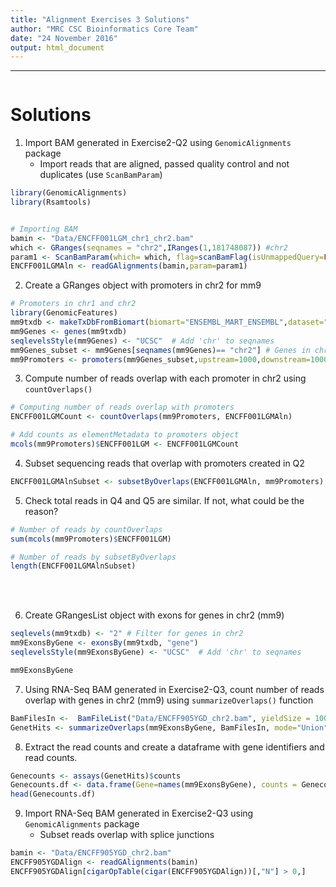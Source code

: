 ```yaml
---
title: "Alignment Exercises 3 Solutions"
author: "MRC CSC Bioinformatics Core Team"
date: "24 November 2016"
output: html_document
---
```


----
```r

```


# Solutions

1. Import BAM generated in Exercise2-Q2 using `GenomicAlignments` package
    + Import reads that are aligned, passed quality control and not duplicates (use `ScanBamParam`)

```r

library(GenomicAlignments)
library(Rsamtools)


# Importing BAM
bamin <- "Data/ENCFF001LGM_chr1_chr2.bam"
which <- GRanges(seqnames = "chr2",IRanges(1,181748087)) #chr2 
param1 <- ScanBamParam(which= which, flag=scanBamFlag(isUnmappedQuery=FALSE, isDuplicate=FALSE, isNotPassingQualityControls=FALSE))
ENCFF001LGMAln <- readGAlignments(bamin,param=param1)
```

2. Create a GRanges object with promoters in chr2 for mm9
```r
# Promoters in chr1 and chr2
library(GenomicFeatures)
mm9txdb <- makeTxDbFromBiomart(biomart="ENSEMBL_MART_ENSEMBL",dataset="mmusculus_gene_ensembl", host = "may2012.archive.ensembl.org")
mm9Genes <- genes(mm9txdb)
seqlevelsStyle(mm9Genes) <- "UCSC"  # Add 'chr' to seqnames
mm9Genes_subset <- mm9Genes[seqnames(mm9Genes)== "chr2"] # Genes in chr2
mm9Promoters <- promoters(mm9Genes_subset,upstream=1000,downstream=1000)
```



3. Compute number of reads overlap with each promoter in chr2 using `countOverlaps()`
```r
# Computing number of reads overlap with promoters
ENCFF001LGMCount <- countOverlaps(mm9Promoters, ENCFF001LGMAln)

# Add counts as elementMetadata to promoters object
mcols(mm9Promoters)$ENCFF001LGM <- ENCFF001LGMCount
```


4. Subset sequencing reads that overlap with promoters created in Q2
```r
ENCFF001LGMAlnSubset <- subsetByOverlaps(ENCFF001LGMAln, mm9Promoters)
```


5. Check total reads in Q4 and Q5 are similar. If not, what could be the reason? 
```r
# Number of reads by countOverlaps
sum(mcols(mm9Promoters)$ENCFF001LGM)

# Number of reads by subsetByOverlaps
length(ENCFF001LGMAlnSubset)

```


<br><br>


6. Create GRangesList object with exons for genes in chr2 (mm9)
```r
seqlevels(mm9txdb) <- "2" # Filter for genes in chr2
mm9ExonsByGene <- exonsBy(mm9txdb, "gene")
seqlevelsStyle(mm9ExonsByGene) <- "UCSC"  # Add 'chr' to seqnames

mm9ExonsByGene

```

7. Using RNA-Seq BAM generated in Exercise2-Q3, count number of reads overlap with genes in chr2 (mm9) using `summarizeOverlaps()` function
```r
BamFilesIn <-  BamFileList("Data/ENCFF905YGD_chr2.bam", yieldSize = 100000)
GenetHits <- summarizeOverlaps(mm9ExonsByGene, BamFilesIn, mode="Union", ignore.strand = T)

```

8. Extract the read counts and create a dataframe with gene identifiers and read counts.
```r
Genecounts <- assays(GenetHits)$counts
Genecounts.df <- data.frame(Gene=names(mm9ExonsByGene), counts = Genecounts)
head(Genecounts.df)
```

9. Import RNA-Seq BAM generated in Exercise2-Q3 using `GenomicAlignments` package
      + Subset reads overlap with splice junctions

```r
bamin <- "Data/ENCFF905YGD_chr2.bam"
ENCFF905YGDAlign <- readGAlignments(bamin)
ENCFF905YGDAlign[cigarOpTable(cigar(ENCFF905YGDAlign))[,"N"] > 0,]
```



